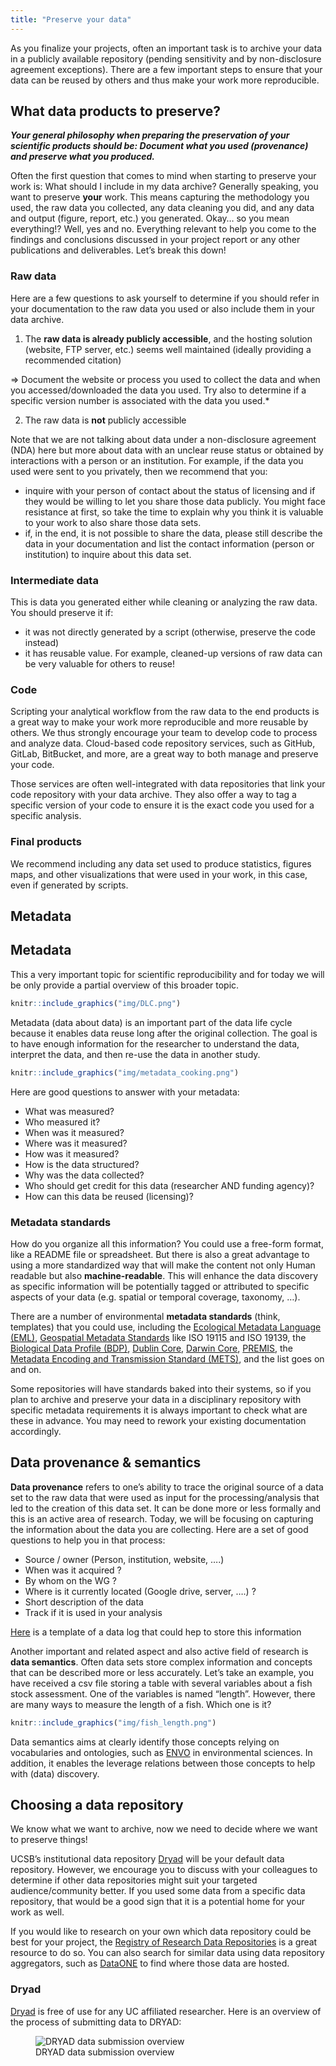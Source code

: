 ```yaml
---
title: "Preserve your data"
---
```


As you finalize your projects, often an important task is to archive your data in a publicly available repository (pending sensitivity and by non-disclosure agreement exceptions). There are a few important steps to ensure that your data can be reused by others and thus make your work more reproducible.


## What data products to preserve?

***Your general philosophy when preparing the preservation of your scientific products should be: Document what you used (provenance) and preserve what you produced.***

Often the first question that comes to mind when starting to preserve your work is: What should I include in my data archive?  Generally speaking, you want to preserve **your** work. This means capturing the methodology you used, the raw data you collected, any data cleaning you did, and any data and output (figure, report, etc.) you generated. Okay… so you mean everything!? Well, yes and no. Everything relevant to help you come to the findings and conclusions discussed in your project report or any other publications and deliverables. Let’s break this down!


### Raw data

Here are a few questions to ask yourself to determine if you should refer in your documentation to the raw data you used or also include them in your data archive.

1. The **raw data is already publicly accessible**, and the hosting solution (website, FTP server, etc.) seems well maintained (ideally providing a recommended citation)

=> Document the website or process you used to collect the data and when you accessed/downloaded the data you used. Try also to determine if a specific version number is associated with the data you used.*

2. The raw data is **not** publicly accessible

Note that we are not talking about data under a non-disclosure agreement (NDA) here but more about data with an unclear reuse status or obtained by interactions with a person or an institution. For example, if the data you used were sent to you privately, then we recommend that you:

-  inquire with your person of contact about the status of licensing and if they would be willing to let you share those data publicly. You might face resistance at first, so take the time to explain why you think it is valuable to your work to also share those data sets.
-  if, in the end, it is not possible to share the data, please still describe the data in your documentation and list the contact information (person or institution) to inquire about this data set.  


### Intermediate data

This is data you generated either while cleaning or analyzing the raw data. You should preserve it if:

- it was not directly generated by a script (otherwise, preserve the code instead)
- it has reusable value. For example, cleaned-up versions of raw data can be very valuable for others to reuse!

###  Code

Scripting your analytical workflow from the raw data to the end products is a great way to make your work more reproducible and more reusable by others. We thus strongly encourage your team to develop code to process and analyze data. Cloud-based code repository services, such as GitHub, GitLab, BitBucket, and more, are a great way to both manage and preserve your code.

Those services are often well-integrated with data repositories that link your code repository with your data archive. They also offer a way to tag a specific version of your code to ensure it is the exact code you used for a specific analysis.

### Final products

We recommend including any data set used to produce statistics, figures maps, and other visualizations that were used in your work, in this case, even if generated by scripts.


## Metadata

## Metadata

This a very important topic for scientific reproducibility and for today we will be only provide a partial overview of this broader topic.

```r
knitr::include_graphics("img/DLC.png")
```

Metadata (data about data) is an important part of the data life cycle because it enables data reuse long after the original collection. The goal is to have enough information for the researcher to understand the data, interpret the data, and then re-use the data in another study.

```r
knitr::include_graphics("img/metadata_cooking.png")
```

Here are good questions to answer with your metadata:

- What was measured?
- Who measured it?
- When was it measured?
- Where was it measured?
- How was it measured?
- How is the data structured?
- Why was the data collected?
- Who should get credit for this data (researcher AND funding agency)?
- How can this data be reused (licensing)?

### Metadata standards

How do you organize all this information? You could use a free-form format, like a README file or spreadsheet. But there is also a great advantage to using a more standardized way that will make the content not only Human readable but also **machine-readable**. This will enhance the data discovery as specific information will be potentially tagged or attributed to specific aspects of your data (e.g. spatial or temporal coverage, taxonomy, …).

There are a number of environmental **metadata standards** (think, templates) that you could use, including the [Ecological Metadata Language (EML)](https://eml.ecoinformatics.org/), [Geospatial Metadata Standards](https://www.fgdc.gov/metadata/iso-standards) like ISO 19115 and ISO 19139, the [Biological Data Profile (BDP)](https://www.fgdc.gov/standards/projects/FGDC-standards-projects/metadata/biometadata/biodatap.pdf), [Dublin Core](https://dublincore.org/), [Darwin Core](https://dwc.tdwg.org/), [PREMIS](https://www.loc.gov/standards/premis/), the [Metadata Encoding and Transmission Standard (METS)](http://www.loc.gov/standards/mets/), and the list goes on and on. 

Some repositories will have standards baked into their systems, so if you plan to archive and preserve your data in a disciplinary repository with specific metadata requirements it is always important to check what are these in advance. You may need to rework your existing documentation accordingly.


## Data provenance & semantics

**Data provenance** refers to one’s ability to trace the original source of a data set to the raw data that were used as input for the processing/analysis that led to the creation of this data set. It can be done more or less formally and this is an active area of research. Today, we will be focusing on capturing the information about the data you are collecting. Here are a set of good questions to help you in that process:

- Source / owner (Person, institution, website, ….)
- When was it acquired ?
- By whom on the WG ?
- Where is it currently located (Google drive, server, ….) ?
- Short description of the data
- Track if it is used in your analysis

[Here](https://docs.google.com/spreadsheets/d/1LLpOyydCGTZdY8Xk2fDmTPVy8efF-47GtEXkAjvYsJI/edit#gid=0) is a template of a data log that could hep to store this information

Another important and related aspect and also active field of research is **data semantics**. Often data sets store complex information and concepts that can be described more or less accurately. Let’s take an example, you have received a csv file storing a table with several variables about a fish stock assessment. One of the variables is named “length”. However, there are many ways to measure the length of a fish. Which one is it?

```r
knitr::include_graphics("img/fish_length.png")
```

Data semantics aims at clearly identify those concepts relying on vocabularies and ontologies, such as [ENVO](http://www.obofoundry.org/ontology/envo.html) in environmental sciences. In addition, it enables the leverage relations between those concepts to help with (data) discovery.

## Choosing a data repository

We know what we want to archive, now we need to decide where we want to preserve things!

UCSB's institutional data repository [Dryad](https://datadryad.org/stash) will be your default data repository. However, we encourage you to discuss with your colleagues to determine if other data repositories might suit your targeted audience/community better. If you used some data from a specific data repository, that would be a good sign that it is a potential home for your work as well.

If you would like to research on your own which data repository could be best for your project, the [Registry of Research Data Repositories](https://www.re3data.org) is a great resource to do so. You can also search for similar data using data repository aggregators, such as [DataONE](https://www.dataone.org/,) to find where those data are hosted.


### Dryad

[Dryad](https://datadryad.org/stash) is free of use for any UC affiliated researcher. Here is an overview of the process of submitting data to DRYAD:

![DRYAD data submission overview](img/datamgmt_dryad_workflow.png)

